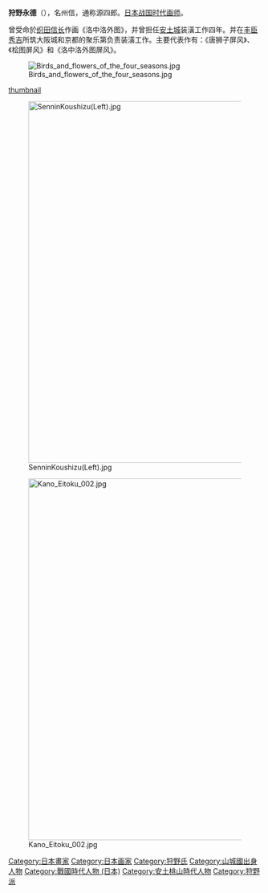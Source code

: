 '''狩野永德'''（{{bd|1543年|2月16日|1590年|10月12日|S狩}}），名州信，通称源四郎。[[日本|日本]][[戰國時代_(日本)|战国时代]][[画师|画师]]。

曾受命於[[织田信长|织田信长]]作画《洛中洛外图》，并曾担任[[安土城|安土城]]装潢工作四年。并在[[丰臣秀吉|丰臣秀吉]]所筑大阪城和京都的聚乐第负责装潢工作。主要代表作有：《唐狮子屏风》、《桧图屏风》和《洛中洛外图屏风》。

[[File:Birds_and_flowers_of_the_four_seasons.jpg|thumb]]

[[image:Kano_Eitoku_-_Cypress_Trees.jpg|thumbnail]]

[[Image:SenninKoushizu(Left).jpg|720px]]

[[Image:Kano_Eitoku_002.jpg|720px]]

{{Authority control}}
{{Japan-artist-stub}}

{{DEFAULTSORT:Kanō Eitoku}}
[[Category:日本畫家|Category:日本畫家]]
[[Category:日本画家|Category:日本画家]]
[[Category:狩野氏|Category:狩野氏]]
[[Category:山城國出身人物|Category:山城國出身人物]]
[[Category:戰國時代人物_(日本)|Category:戰國時代人物 (日本)]]
[[Category:安土桃山時代人物|Category:安土桃山時代人物]]
[[Category:狩野派|Category:狩野派]]